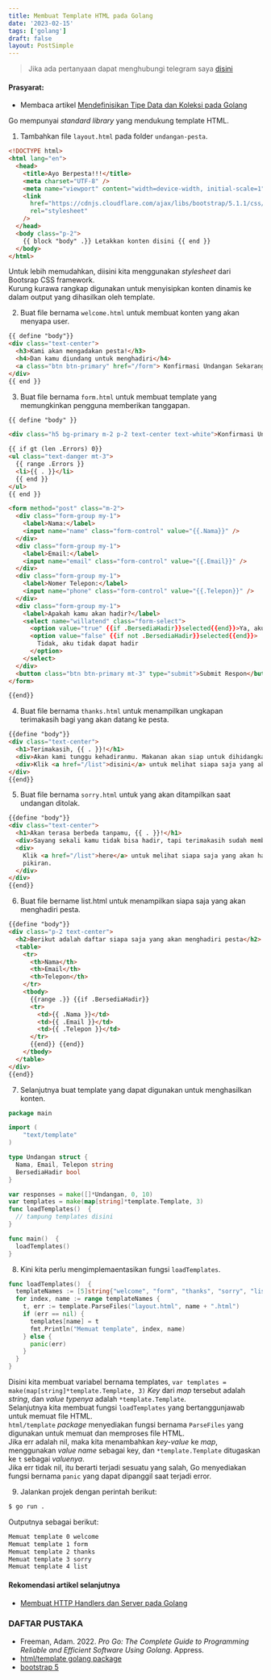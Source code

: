 ```yaml
---
title: Membuat Template HTML pada Golang
date: '2023-02-15'
tags: ['golang']
draft: false
layout: PostSimple
---
```


> Jika ada pertanyaan dapat menghubungi telegram saya [disini](https://t.me/adiprastiyo28)

#### Prasyarat:

- Membaca artikel [Mendefinisikan Tipe Data dan Koleksi pada Golang](mendefinisikan-tipe-data-dan-koleksi)

Go mempunyai _standard library_ yang mendukung template HTML.

1. Tambahkan file `layout.html` pada folder `undangan-pesta`.

```html
<!DOCTYPE html>
<html lang="en">
  <head>
    <title>Ayo Berpesta!!!</title>
    <meta charset="UTF-8" />
    <meta name="viewport" content="width=device-width, initial-scale=1" />
    <link
      href="https://cdnjs.cloudflare.com/ajax/libs/bootstrap/5.1.1/css/bootstrap.min.css"
      rel="stylesheet"
    />
  </head>
  <body class="p-2">
    {{ block "body" .}} Letakkan konten disini {{ end }}
  </body>
</html>
```

Untuk lebih memudahkan, diisini kita menggunakan _stylesheet_ dari Bootsrap CSS framework.  
Kurung kurawa rangkap digunakan untuk menyisipkan konten dinamis ke dalam output yang dihasilkan oleh template.

2. Buat file bernama `welcome.html` untuk membuat konten yang akan menyapa user.

```html
{{ define "body"}}
<div class="text-center">
  <h3>Kami akan mengadakan pesta!</h3>
  <h4>Dan kamu diundang untuk menghadiri</h4>
  <a class="btn btn-primary" href="/form"> Konfirmasi Undangan Sekarang </a>
</div>
{{ end }}
```

3. Buat file bernama `form.html` untuk membuat template yang memungkinkan pengguna memberikan tanggapan.

```html
{{ define "body" }}

<div class="h5 bg-primary m-2 p-2 text-center text-white">Konfirmasi Undangan</div>

{{ if gt (len .Errors) 0}}
<ul class="text-danger mt-3">
  {{ range .Errors }}
  <li>{{ . }}</li>
  {{ end }}
</ul>
{{ end }}

<form method="post" class="m-2">
  <div class="form-group my-1">
    <label>Nama:</label>
    <input name="name" class="form-control" value="{{.Nama}}" />
  </div>
  <div class="form-group my-1">
    <label>Email:</label>
    <input name="email" class="form-control" value="{{.Email}}" />
  </div>
  <div class="form-group my-1">
    <label>Nomer Telepon:</label>
    <input name="phone" class="form-control" value="{{.Telepon}}" />
  </div>
  <div class="form-group my-1">
    <label>Apakah kamu akan hadir?</label>
    <select name="willatend" class="form-select">
      <option value="true" {{if .BersediaHadir}}selected{{end}}>Ya, aku akan hadir</option>
      <option value="false" {{if not .BersediaHadir}}selected{{end}}>
        Tidak, aku tidak dapat hadir
      </option>
    </select>
  </div>
  <button class="btn btn-primary mt-3" type="submit">Submit Respon</button>
</form>

{{end}}
```

4. Buat file bernama `thanks.html` untuk menampilkan ungkapan terimakasih bagi yang akan datang ke pesta.

```html
{{define "body"}}
<div class="text-center">
  <h1>Terimakasih, {{ . }}!</h1>
  <div>Akan kami tunggu kehadiranmu. Makanan akan siap untuk dihidangkan!</div>
  <div>Klik <a href="/list">disini</a> untuk melihat siapa saja yang akan datang.</div>
</div>
{{end}}
```

5. Buat file bernama `sorry.html` untuk yang akan ditampilkan saat undangan ditolak.

```html
{{define "body"}}
<div class="text-center">
  <h1>Akan terasa berbeda tanpamu, {{ . }}!</h1>
  <div>Sayang sekali kamu tidak bisa hadir, tapi terimakasih sudah memberitahu kami</div>
  <div>
    Klik <a href="/list">here</a> untuk melihat siapa saja yang akan hadir, siapa tahu kamu berubah
    pikiran.
  </div>
</div>
{{end}}
```

6. Buat file bername list.html untuk menampilkan siapa saja yang akan menghadiri pesta.

```html
{{define "body"}}
<div class="p-2 text-center">
  <h2>Berikut adalah daftar siapa saja yang akan menghadiri pesta</h2>
  <table>
    <tr>
      <th>Nama</th>
      <th>Email</th>
      <th>Telepon</th>
    </tr>
    <tbody>
      {{range .}} {{if .BersediaHadir}}
      <tr>
        <td>{{ .Nama }}</td>
        <td>{{ .Email }}</td>
        <td>{{ .Telepon }}</td>
      </tr>
      {{end}} {{end}}
    </tbody>
  </table>
</div>
{{end}}
```

7. Selanjutnya buat template yang dapat digunakan untuk menghasilkan konten.

```go {4,13-16,19}
package main

import (
	"text/template"
)

type Undangan struct {
  Nama, Email, Telepon string
  BersediaHadir bool
}

var responses = make([]*Undangan, 0, 10)
var templates = make(map[string]*template.Template, 3)
func loadTemplates()  {
  // tampung templates disini
}

func main()  {
  loadTemplates()
}
```

8. Kini kita perlu mengimplemaentasikan fungsi `loadTemplates`.

```go {2-11}
func loadTemplates()  {
  templateNames := [5]string{"welcome", "form", "thanks", "sorry", "list"}
  for index, name := range templateNames {
    t, err := template.ParseFiles("layout.html", name + ".html")
    if (err == nil) {
      templates[name] = t
      fmt.Println("Memuat template", index, name)
    } else {
      panic(err)
    }
  }
}
```

Disini kita membuat variabel bernama templates, `var templates = make(map[string]*template.Template, 3)` _Key_ dari _map_ tersebut adalah _string_, dan _value typenya_ adalah `*template.Template`.  
Selanjutnya kita membuat fungsi `loadTemplates` yang bertanggunjawab untuk memuat file HTML.  
`html/template` _package_ menyediakan fungsi bernama `ParseFiles` yang digunakan untuk memuat dan memproses file HTML.  
Jika err adalah nil, maka kita menambahkan _key-value_ ke _map_, menggunakan _value name_ sebagai key, dan `*template.Template` ditugaskan ke `t` sebagai _valuenya_.  
Jika err tidak nil, itu berarti terjadi sesuatu yang salah, Go menyediakan fungsi bernama `panic` yang dapat dipanggil saat terjadi error.

9. Jalankan projek dengan perintah berikut:

```bash
$ go run .
```

Outputnya sebagai berikut:

```bash
Memuat template 0 welcome
Memuat template 1 form
Memuat template 2 thanks
Memuat template 3 sorry
Memuat template 4 list
```

#### Rekomendasi artikel selanjutnya

- [Membuat HTTP Handlers dan Server pada Golang](membuat-http-handlers-dan-server-pada-golang)

### DAFTAR PUSTAKA

- Freeman, Adam. 2022. _Pro Go: The Complete Guide to Programming Reliable and Efficient Software Using Golang_. Appress.
- [html/template golang package](https://pkg.go.dev/html/template)
- [bootstrap 5](https://getbootstrap.com/docs/5.3/getting-started/introduction/)
